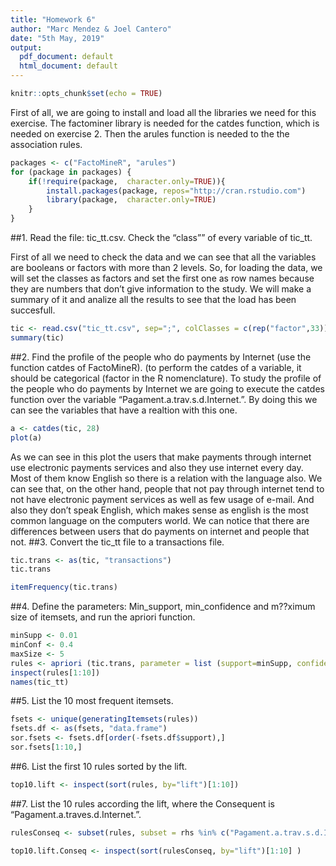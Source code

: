 ```yaml
---
title: "Homework 6"
author: "Marc Mendez & Joel Cantero"
date: "5th May, 2019"
output:
  pdf_document: default
  html_document: default
---
```


```r
knitr::opts_chunk$set(echo = TRUE)

```


First of all, we are going to install and load all the libraries we need for this exercise. The factominer library is needed for the catdes function, which is needed on exercise 2. Then the arules function is needed to the the association rules.


```r
packages <- c("FactoMineR", "arules")
for (package in packages) {
    if(!require(package,  character.only=TRUE)){
        install.packages(package, repos="http://cran.rstudio.com")
        library(package,  character.only=TRUE)
    } 
}
```


##1. Read the file: tic_tt.csv. Check the "class"" of every variable of tic_tt.

First of all we need to check the data and we can see that all the variables are booleans or factors with more than 2 levels. So, for loading the data, we will set the classes as factors and set the first one as row names because they are numbers that don't give information to the study. We will make a summary of it and analize all the results to see that the load has been succesfull.
```r
tic <- read.csv("tic_tt.csv", sep=";", colClasses = c(rep("factor",33)), row.names=1)
summary(tic)
```
##2. Find the profile of the people who do payments by Internet (use the function catdes of FactoMineR). (to perform the catdes of a variable, it should be categorical (factor in the R nomenclature).
To study the profile of the people who do payments by Internet we are going to execute the catdes function over the variable "Pagament.a.trav.s.d.Internet.". By doing this we can see the variables that have a realtion with this one.
```r
a <- catdes(tic, 28)
plot(a)
```
As we can see in this plot the users that make payments through internet use electronic payments services and also they use internet every day. Most of them know English so there is a relation with the language also.
We can see that, on the other hand, people that not pay through internet tend to not have electronic payment services as well as few usage of e-mail. And also they don't speak English, which makes sense as english is the most common language on the computers world. We can notice that there are differences between users that do payments on internet and people that not. 
##3. Convert the tic_tt file to a transactions file.

```r
tic.trans <- as(tic, "transactions")
tic.trans

itemFrequency(tic.trans)
```

##4. Define the parameters: Min_support, min_confidence and m??ximum size of itemsets, and run the apriori function.

```r
minSupp <- 0.01
minConf <- 0.4
maxSize <- 5
rules <- apriori (tic.trans, parameter = list (support=minSupp, confidence=minConf, maxlen = maxSize))
inspect(rules[1:10])
names(tic_tt)
```

##5. List the 10 most frequent itemsets.
```r
fsets <- unique(generatingItemsets(rules))
fsets.df <- as(fsets, "data.frame")
sor.fsets <- fsets.df[order(-fsets.df$support),]
sor.fsets[1:10,]
```

##6. List the first 10 rules sorted by the lift.

```r
top10.lift <- inspect(sort(rules, by="lift")[1:10])
```

##7. List the 10 rules according the lift, where the Consequent is "Pagament.a.traves.d.Internet.".

```r
rulesConseq <- subset(rules, subset = rhs %in% c("Pagament.a.trav.s.d.Internet.=FALSE") )

top10.lift.Conseq <- inspect(sort(rulesConseq, by="lift")[1:10] )
```